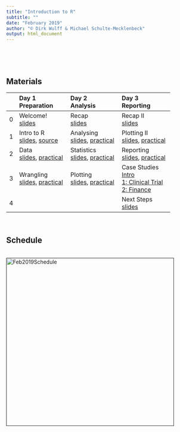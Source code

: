 ```yaml
---
title: "Introduction to R"
subtitle: ""
date: "February 2019"
author: "© Dirk Wulff & Michael Schulte-Mecklenbeck"
output: html_document
---
```


<br>

<!---
## Downloads

#### [**Data sets**](https://raw.githubusercontent.com/therbootcamp/Intro2DataScience_2018Oct/master/_sessions/_data/baselrbootcamp_data.zip)
#### [**PDFs**](https://raw.githubusercontent.com/therbootcamp/Intro2DataScience_2018Oct/master/_sessions/_pdf/Intro2DataScienceWithR_pdfs.zip)
--->

<br>

## Materials

<!---
#### <a href="https://raw.githubusercontent.com/therbootcamp/BaselRBootcamp_2018July/master/_sessions/_data/baselrbootcamp_data.zip">Get datasets</a>
#### <a href="https://raw.githubusercontent.com/therbootcamp/BaselRBootcamp_2018July/master/_sessions/_pdf/Baselrbootcamp_slides_pt1.zip">Get pdfs pt1</a> <font size=2><a href="https://raw.githubusercontent.com/therbootcamp/BaselRBootcamp_2018July/master/_sessions/_knit/knit_bootcamp.R">[download code]</a></font>
--->

|  | Day 1<br>Preparation| Day 2<br>Analysis| Day 3<br>Reporting| 
|:--|:-------------|:-------------|:-------------|
|0| Welcome!<br>[slides](_sessions/0_Welcome/Welcome.html) | Recap<br>[slides](_sessions/Recap/Recap.html)| Recap II<br>[slides](_sessions/RecapII/RecapII.html)|
|1| Intro to R<br>[slides](_sessions/1_IntroToR/IntroToR.html), [source](_sessions/1_IntroToR/IntroToR_interactive.R) | Analysing <br>[slides](_sessions/Analysing/Analysing.html), [practical](_sessions/Analysing/Analysing_practical.html) | Plotting II <br>[slides](_sessions/PlottingII/PlottingII.html), [practical](_sessions/PlottingII/PlottingII.html) |
|2|  Data <br>[slides](_sessions/Data/Data.html), [practical](_sessions/Data/Data_practical.html)| Statistics<br>[slides](_sessions/Statistics/Statistics.html), [practical](_sessions/Statistics/Statistics_practical.html)| Reporting<br>[slides](_sessions/Reporting/Reporting.html), [practical](_sessions/Reporting/Reporting_practical.html)|
|3|   Wrangling<br>[slides](_sessions/Wrangling/Wrangling.html), [practical](_sessions/Wrangling/Wrangling_practical.html) | Plotting<br>[slides](_sessions/Plotting/Plotting.html), [practical](_sessions/Plotting/Plotting_practical.html) |Case Studies<br>[Intro](_sessions/CaseStudies/CaseStudies.html)<br>[1: Clinical Trial](_sessions/CaseStudies/Clinical_Data_Case_Study.html)<br>[2: Finance ](_sessions/CaseStudies/Financial_Data_Case_Study.html)|
|4| |  | Next Steps<br>[slides](_sessions/NextSteps/NextSteps.html) |
<br>

## Schedule

<p align="center"><br>
    <a href=""><img border="0" alt="Feb2019Schedule" src="_sessions/_images/schedule.png" style="width:450px"></a><br>
    